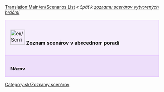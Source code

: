 [[Translation:Main/en/Scenarios List]]
''« Späť k [[Main/sk/Zoznam scenárov vytvorených hráčmi|zoznamu scenárov vytvorených hráčmi]]''

{| cellspacing="3" class="mainpagetable" align="center" width="100%"
|- valign="top" 
|colspan="11" style="font-size: 100%; BACKGROUND-COLOR: #F5EDFC; border: 1px solid #E1BBFF; margin: 0; padding: 1em; text-align: left; width:14%"|[[File:en/Scnlist-alphabetical.png|48px]] <font size="3">'''Zoznam scenárov v abecednom poradí'''</font>
|-
|style="font-size: 100%; BACKGROUND-COLOR: #EDDEFA; border: 1px solid #E1BBFF; margin: 0; padding: 1em 1em 0em 1em; text-align: left;"|'''Názov'''
|style="font-size: 100%; BACKGROUND-COLOR: #EDDEFA; border: 1px solid #E1BBFF; margin: 0; padding: 1em 1em 0em 1em; text-align: left;"|'''Popis'''
|style="font-size: 100%; BACKGROUND-COLOR: #EDDEFA; border: 1px solid #E1BBFF; margin: 0; padding: 1em 1em 0em 1em; text-align: left;"|'''Obtiažnosť'''
|style="font-size: 100%; BACKGROUND-COLOR: #EDDEFA; border: 1px solid #E1BBFF; margin: 0; padding: 1em 1em 0em 1em; text-align: left;"|'''Prostredie'''
|style="font-size: 100%; BACKGROUND-COLOR: #EDDEFA; border: 1px solid #E1BBFF; margin: 0; padding: 1em 1em 0em 1em; text-align: left;"|'''Veľkosť'''
|style="font-size: 100%; BACKGROUND-COLOR: #EDDEFA; border: 1px solid #E1BBFF; margin: 0; padding: 1em 1em 0em 1em; text-align: left;"|'''Reliéf'''
|style="font-size: 100%; BACKGROUND-COLOR: #EDDEFA; border: 1px solid #E1BBFF; margin: 0; padding: 1em 1em 0em 1em; text-align: left;"|'''Hustota miest'''
|style="font-size: 100%; BACKGROUND-COLOR: #EDDEFA; border: 1px solid #E1BBFF; margin: 0; padding: 1em 1em 0em 1em; text-align: left;"|'''Hustota priemyslu'''
|style="font-size: 100%; BACKGROUND-COLOR: #EDDEFA; border: 1px solid #E1BBFF; margin: 0; padding: 1em 1em 0em 1em; text-align: left;"|'''Scenár založený na reálnom svete'''
|style="font-size: 100%; BACKGROUND-COLOR: #EDDEFA; border: 1px solid #E1BBFF; margin: 0; padding: 1em 1em 0em 1em; text-align: left;"|'''Verzia OpenTTD'''
|style="font-size: 100%; BACKGROUND-COLOR: #EDDEFA; border: 1px solid #E1BBFF; margin: 0; padding: 1em 1em 0em 1em; text-align: left;"|'''Autor'''

{{en/ScenariosListRow|name=[[Main/en/(Don't) Hurt Your Eyes ;-)|(Don't) Hurt Your Eyes ;-)]]
|description=A toyland map made with the original TTD
|difficulty=[[Main/sk/Scenáre zoradené podľa obtiažnosti - Stredná|Stredná]]
|setting=[[Main/en/Scenario by Setting - Toyland|Toyland]]
|size=[[Main/en/Scenarios by Size 256x256|256x256]]
|relief=[[Main/en/Flat Scenarios|Flat]]
|towns=Normal 
|industries=[[Main/en/Scenarios by Quantity of Industries - Normal|Normal]]
|realworld=no 
|version=any
|author=[[Archive/en/Sleepie|Sleepie]] 
}}

{{en/ScenariosListRow|name=[[Main/en/A Mars Odyssey|A Mars Odyssey v0.5]]
|description=
|difficulty=[[Main/sk/Scenáre zoradené podľa obtiažnosti - Ľahká|Ľahká]]
|setting=[[Main/en/Scenario by Setting - Special|Special (Mars)]]
|size=[[Main/en/Scenarios by Size 256x256|256x256]]
|relief=[[Main/en/Flat Scenarios|Flat]]
|towns=Normal
|industries=[[Main/en/Scenarios by Quantity of Industries - Normal|Normal]]
|realworld=no
|version=0.5.0
|author=Ominus
}}

{{en/ScenariosListRow|name=[[Main/en/Alexander to Karthoum|Alexander to Karthoum]]
|description=based on a heightmap for the [http://sk.wikipedia.org/wiki/N%C3%ADl Nile]
|difficulty=[[Main/sk/Scenáre zoradené podľa obtiažnosti - Stredná|Stredná]]
|setting=[[Main/en/Scenario by Setting - Sub-Tropical|Sub-Tropical]]
|size=[[Main/en/Scenarios by Size 512x2048|512x2048]]
|relief=[[Main/en/Flat Scenarios|Flat]]
|towns=Normal
|industries=[[Main/en/Scenarios by Quantity of Industries - Normal|Normal]]
|realworld=[[Main/en/Scenarios Based on Real World|The Nile from the delta to Karthoum]]
|version=0.5.0
|author=thebrightside
}}

{{en/ScenariosListRow|name=[[Main/en/Europe|CarstsEuropeScenario]]
|description=Europe based on NASA SRTM-Data
|difficulty=[[Main/sk/Scenáre zoradené podľa obtiažnosti - Stredná|Stredná]]
|setting=[[Main/en/Scenario by Setting - Temperate|Temperate]]
|size=[[Main/en/Scenarios by Size 2048x2048|2048x2048]]
|relief=[[Main/en/Mixed Relief Scenarios|Mixed]]
|towns=High
|industries=[[Main/en/Scenarios by Quantity of Industries - High|High]]
|realworld=[[Main/en/Scenarios Based on Real World|Europe]]
|version=0.5.0
|author=[[Archive/en/CARST|CARST]]
}}

{{en/ScenariosListRow|name=[[Main/en/CarstsMonsterScenario v3|CarstsMonsterScenario_v3]]
|description=Hundreds of cities and industries
|difficulty=[[Main/sk/Scenáre zoradené podľa obtiažnosti - Ľahká|Ľahká]]
|setting=[[Main/en/Scenario by Setting - Temperate|Temperate]]
|size=[[Main/en/Scenarios by Size 2048x2048|2048x2048]]
|relief=[[Main/en/Flat Scenarios|Flat]]
|towns=High
|industries=[[Main/en/Scenarios by Quantity of Industries - High|High]]
|realworld=no
|version=0.5.0
|author=[[Archive/en/CARST|CARST]]
}}

{{en/ScenariosListRow|name=[[Main/en/CarstsTrainingScenario v3|CarstsTrainingScenario_v3]]
|description=Six-city training ground
|difficulty=[[Main/sk/Scenáre zoradené podľa obtiažnosti - Ľahká|Ľahká]]
|setting=[[Main/en/Scenario by Setting - Temperate|Temperate]]
|size=[[Main/en/Scenarios by Size 256x256|256x256]]
|relief=[[Main/en/Very Flat Scenarios|Very Flat]]
|towns=Low
|industries=[[Main/en/Scenarios by Quantity of Industries - High|High]]
|realworld=no
|version=0.6.0
|author=[[Archive/en/CARST|CARST]]
}}

{{en/ScenariosListRow|name=[[Main/en/CarstsWorldScenario|CarstsWorldScenario]]
|description=Planet earth based on satellite-data
|difficulty=[[Main/sk/Scenáre zoradené podľa obtiažnosti - Stredná|Stredná]]
|setting=[[Main/en/Scenario by Setting - Temperate|Temperate]]
|size=[[Main/en/Scenarios with greater Size than 2048x2048 or Size not listed|8192x4096]]
|relief=[[Main/en/Mixed Relief Scenarios|Mixed]]
|towns=Normal
|industries=[[Main/en/Scenarios by Quantity of Industries - Normal|Normal]]
|realworld=[[Main/en/Scenarios Based on Real World|Earth]]
|version=0.6.0
|author=[[Archive/en/CARST|CARST]]
}}

{{en/ScenariosListRow|name=[[Main/en/Chatham Islands|Chatham Islands v0.5]]
|description=New Zealand's [http://en.wikipedia.org/wiki/Chatham_Islands Chatham Islands]
|difficulty=[[Main/sk/Scenáre zoradené podľa obtiažnosti - Stredná|Stredná]]
|setting=[[Main/en/Scenario by Setting - Sub-Tropical|Sub-Tropical]]
|size=[[Main/en/Scenarios by Size 1024x1024|1024x1024]]
|relief=[[Main/en/Hilly Scenarios|Hilly]]
|towns=High
|industries=[[Main/en/Scenarios by Quantity of Industries - High|High]]
|realworld=[[Main/en/Scenarios Based on Real World|Chatham Islands (Terrain only)]]
|version=0.5.0
|author=Ominus
}}

{{en/ScenariosListRow|name=[[Main/en/Climb up the Mountains|Climb up the Mountains]]
|description=Made with the original TTD
|difficulty=[[Main/sk/Scenáre zoradené podľa obtiažnosti - Stredná|Stredná]]
|setting=[[Main/en/Scenario by Setting - Sub-Arctic|Sub-Arctic]]
|size=[[Main/en/Scenarios by Size 256x256|256x256]]
|relief=[[Main/en/Mixed Relief Scenarios|Mixed]]
|towns=Normal
|industries=[[Main/en/Scenarios by Quantity of Industries - Normal|Normal]]
|realworld=no
|version=any
|author=[[Archive/en/Sleepie|Sleepie]]
}}

{{en/ScenariosListRow|name=[[Main/en/Cuba|Cuba]]
|description=Real-life Cuba
|difficulty=[[Main/sk/Scenáre zoradené podľa obtiažnosti - Stredná|Stredná]]
|setting=[[Main/en/Scenario by Setting - Sub-Tropical|Sub-Tropical]]
|size=[[Main/en/Scenarios by Size 1024x512|1024x512]]
|relief=[[Main/en/Mixed Relief Scenarios|Mixed]]
|towns=Normal
|industries=[[Main/en/Scenarios by Quantity of Industries - Normal|Normal]]
|realworld=Yes
|version=0.6.0
|author=[[Archive/en/pasisti|pasisti]]
}}

{{en/ScenariosListRow|name=[[Main/en/Dale of Scandy|Dale of Scandy]]
|description=A very nice sub-arctic map
|difficulty=[[Main/sk/Scenáre zoradené podľa obtiažnosti - Stredná|Stredná]]
|setting=[[Main/en/Scenario by Setting - Sub-Arctic|Sub-Arctic]]
|size=[[Main/en/Scenarios by Size 256x256|256x256]]
|relief=[[Main/en/Mountainous Scenarios|Mountainous]]
|towns=Normal
|industries=[[Main/en/Scenarios by Quantity of Industries - High|High]]
|realworld=no
|version=0.4.5
|author=George
}}

{{en/ScenariosListRow|name=[[Main/en/Denmark|Denmark]]
|description=
|difficulty=[[Main/sk/Scenáre zoradené podľa obtiažnosti - Stredná|Stredná]]
|setting=[[Main/en/Scenario by Setting - Temperate|Temperate]]
|size=[[Main/en/Scenarios by Size 1024x1024|1024x1024]]
|relief=[[Main/en/Flat Scenarios|Flat]]
|towns=High
|industries=[[Main/en/Scenarios by Quantity of Industries - Normal|Normal]]
|realworld=[[Main/en/Scenarios Based on Real World|Denmark]]
|version=0.5.1-RC2
|author=Kristian Rasmussen
}}

{{en/ScenariosListRow|name=[[Main/en/Desert Tracking|Desert Tracking]]
|description=A long island, [...] a good place to practice building networks
|difficulty=[[Main/sk/Scenáre zoradené podľa obtiažnosti - Stredná|Stredná]]
|setting=[[Main/en/Scenario by Setting - Sub-Tropical|Sub-Tropical]]
|size=[[Main/en/Scenarios by Size 256x512|256x512]]
|relief=[[Main/en/Mixed Relief Scenarios|Mixed]]
|towns=Low (11)
|industries=[[Main/en/Scenarios by Quantity of Industries - Normal|Normal]]
|realworld=no
|version=Nightly r10026
|author=Deep Blue
}}

{{en/ScenariosListRow|name=[[Main/en/Echo|Echo]]
|description=two main sub-tropical continents
|difficulty=[[Main/sk/Scenáre zoradené podľa obtiažnosti - Stredná|Stredná]]
|setting=[[Main/en/Scenario by Setting - Sub-Tropical|Sub-Tropical]]
|size=[[Main/en/Scenarios by Size 256x256|256x256]]
|relief=[[Main/en/Hilly Scenarios|Hilly]]
|towns=Normal
|industries=[[Main/en/Scenarios by Quantity of Industries - Low|Low]]
|realworld=no
|version=0.4.5
|author=S. Morris (Jungle)
}}






{{en/ScenariosListRow|name=[[Main/en/Flevoland|Flevoland]]
|description=Flevoland is a province of the Netherlands and one of the famous polders. The dikes prevent the towns and cities from flooding. Accidentally removing a part of the dike, will really get things under water. The scenario starts at 1984, year of founding the town Zeewolde. (Youngest town of the Netherlands)
|difficulty=[[Main/sk/Scenáre zoradené podľa obtiažnosti - Ľahká|Ľahká]]
|setting=[[Main/en/Scenario by Setting - Temperate|Temperate]]
|size=[[Main/en/Scenarios by Size 512x512|512x512]]
|relief=[[Main/en/Very Flat Scenarios|Very Flat]]
|towns=Low
|industries=[[Main/en/Scenarios by Quantity of Industries - Normal|Normal]]
|realworld=[[Main/en/Scenarios Based on Real World|Flevoland]]
|version=0.6.3
|author=[[Archive/en/PSVSupporter|PSVSupporter]]
}}









{{en/ScenariosListRow|name=[[Main/en/Florida|Florida v0.1]]
|description=
|difficulty=[[Main/sk/Scenáre zoradené podľa obtiažnosti - Ľahká|Ľahká]]
|setting=[[Main/en/Scenario by Setting - Temperate|Temperate]]
|size=[[Main/en/Scenarios by Size 512x512|512x512]]
|relief=[[Main/en/Very Flat Scenarios|Very Flat]]
|towns=High
|industries=[[Main/en/Scenarios by Quantity of Industries - Normal|Normal]]
|realworld=[[Main/en/Scenarios Based on Real World|Florida]]
|version=0.5.0
|author=James Kirk aka Carskick
}}

{{en/ScenariosListRow|name=[[Main/en/Fractal Landscape|Fractal Landscape]][[File:en/Fractal Landscape ss1.png|128px]]
|description='''Fractal Landscape''' models the Mandelbrot set as a sea surrounded by cliffs and capes, with an island in the form of a Julia set and two lakes in the form of Sierpinski carpets!
|difficulty=[[Main/sk/Scenáre zoradené podľa obtiažnosti - Ľahká|Ľahká]]
|setting=[[Main/en/Scenario by Setting - Temperate|Temperate]]
|size=[[Main/en/Scenarios by Size 512x512|512x512]]
|relief=[[Main/en/Mixed Relief Scenarios|Mixed]]
|towns=Normal
|industries=[[Main/en/Scenarios by Quantity of Industries - Normal|Normal]]
|realworld=no
|version=0.5.3
|author=CMG Lee
}}

{{en/ScenariosListRow|name=[[Main/en/Get Your Ships|Get Your Ships!]]
|description=
|difficulty=[[Main/sk/Scenáre zoradené podľa obtiažnosti - Ťažká|Ťažká]]
|setting=[[Main/en/Scenario by Setting - Temperate|Temperate]]
|size=[[Main/en/Scenarios by Size 128x512|512x128]]
|relief=[[Main/en/Mixed Relief Scenarios|Mixed]]
|towns=Low
|industries=[[Main/en/Scenarios by Quantity of Industries - Low|Low]]
|realworld=no
|version=0.5.0
|author=[[Archive/en/ZxBiohazardZx|ZxBiohazardZx]]
}}

{{en/ScenariosListRow|name=[[Main/en/Iceland|Iceland]]
|description=orginal town names and landscape
|difficulty=[[Main/sk/Scenáre zoradené podľa obtiažnosti - Stredná|Stredná]]
|setting=[[Main/en/Scenario by Setting - Sub-Arctic|Sub-Arctic]]
|size=[[Main/en/Scenarios by Size 512x512|512x512]]
|relief=[[Main/en/Hilly Scenarios|Hilly]]
|towns=Low
|industries=[[Main/en/Scenarios by Quantity of Industries - Low|Low]]
|realworld=[[Main/en/Scenarios Based on Real World|Iceland]]
|version=0.5.0
|author=Knartz
}}

{{en/ScenariosListRow|name=[[Main/en/Islands|Islands]]
|description=included by default
|difficulty=[[Main/en/Scenario by Difficulty - Normal|Normal]]
|setting=[[Main/en/Scenario by Setting - Sub-Tropical|Sub-Tropical]]
|size=[[Main/en/Scenarios by Size 128x128|128x128]]
|relief=[[Main/en/Hilly Scenarios|Hilly]]
|towns=Normal
|industries=[[Main/en/Scenarios by Quantity of Industries - Normal|Normal]]
|realworld=no
|version=0.4.5
|author=Zimri
}}

{{en/ScenariosListRow|name=[[Main/en/Italy|Italy Scenario v.035]]
|description=
|difficulty=[[Main/en/Scenario by Difficulty - Easy|Easy]]
|setting=[[Main/en/Scenario by Setting - Temperate|Temperate]]
|size=[[Main/en/Scenarios by Size 2048x2048|2048x2048]]
|relief=[[Main/en/Mixed Relief Scenarios|Mixed]]
|towns=High
|industries=[[Main/en/Scenarios by Quantity of Industries - High|High]]
|realworld=[[Main/en/Scenarios Based on Real World|Italy]]
|version=0.5.0-RC4
|author=Mikima
}}

{{en/ScenariosListRow|name=[[Main/en/Jamaica|Jamaica]]
|description=great potential to exploit the whole island
|difficulty=[[Main/en/Scenario by Difficulty - Hard|Hard]]
|setting=[[Main/en/Scenario by Setting - Sub-Tropical|Sub-Tropical]]
|size=[[Main/en/Scenarios by Size 256x256|256x256]]
|relief=[[Main/en/Flat Scenarios|Flat]]
|towns=Normal
|industries=[[Main/en/Scenarios by Quantity of Industries - High|High]]
|realworld=[[Main/en/Scenarios Based on Real World|Jamaica]]
|version=0.5.2
|author=Luukland
}}

{{en/ScenariosListRow|name=[[Main/en/Kloof|Kloof]]
|description=A map at the highest height level divided by a big canyon
|difficulty=[[Main/en/Scenario by Difficulty - Easy|Easy]]
|setting=[[Main/en/Scenario by Setting - Temperate|Temperate]]
|size=[[Main/en/Scenarios by Size 512x512|512x512]]
|relief=[[Main/en/Mixed Relief Scenarios|Mixed]]
|towns=High
|industries=[[Main/en/Scenarios by Quantity of Industries - Normal|Normal]]
|realworld=no
|version=0.5.0
|author=thebrightside
}}

{{en/ScenariosListRow|name=[[Main/en/Kritschgau|Kritschgau]]
|description=A city of 310 000, made up of numerous districts interconnected with highways.
|difficulty=[[Main/en/Scenario by Difficulty - Normal|Normal]]
|setting=[[Main/en/Scenario by Setting - Temperate|Temperate]]
|size=[[Main/en/Scenarios by Size 256x256|256x256]]
|relief=[[Main/en/Flat Scenarios|Flat]]
|towns=High
|industries=None
|realworld=No
|version=[[Main/en/Nightly build|nightly]] r14110 or newer
|author=[[Archive/en/Jupix|Jupix]]
}}

{{en/ScenariosListRow|name=[[Main/en/Lakes|Lakes]]
|description=A map made with the original TTD
|difficulty=[[Main/en/Scenario by Difficulty - Normal|Normal]]
|setting=[[Main/en/Scenario by Setting - Temperate|Temperate]]
|size=[[Main/en/Scenarios by Size 256x256|256x256]]
|relief=[[Main/en/Mixed Relief Scenarios|Mixed]]
|towns=Normal
|industries=[[Main/en/Scenarios by Quantity of Industries - High|High]]
|realworld=no
|version=any
|author=[[Archive/en/Sleepie|Sleepie]]
}}

{{en/ScenariosListRow|name=[[Main/en/Land of Floods|Land of Floods v0.5]]
|description=
|difficulty=[[Main/en/Scenario by Difficulty - Normal|Normal]]
|setting=[[Main/en/Scenario by Setting - Temperate|Temperate]]
|size=[[Main/en/Scenarios by Size 256x256|256x256]]
|relief=[[Main/en/Very Flat Scenarios|Very Flat]]
|towns=Normal
|industries=[[Main/en/Scenarios by Quantity of Industries - Normal|Normal]]
|realworld=no
|version=0.5.0
|author=Ominus
}}

{{en/ScenariosListRow|name=[[Main/en/Latvia|Latvia]]
|description= Map of Latvia and some of neighboring countries.
|difficulty=[[Main/en/Scenario by Difficulty - Normal|Normal]]
|setting=[[Main/en/Scenario by Setting - Temperate|Temperate]]
|size=[[Main/en/Scenarios by Size 512x512|512x512]]
|relief=[[Main/en/Mixed Relief Scenarios|Mixed]]
|towns=Normal
|industries=[[Main/en/Scenarios by Quantity of Industries - Normal|Normal]]
|realworld=[[Main/en/Scenarios Based on Real World|Latvia]]
|version=0.6.0 beta3
|author=Pendrokar
}}

{{en/ScenariosListRow|name=[[Main/en/Lithuania|Lithuania]]
|description= Map of Lithuania and some of neighboring countries.
|difficulty=[[Main/en/Scenario by Difficulty - Normal|Normal]]
|setting=[[Main/en/Scenario by Setting - Temperate|Temperate]]
|size=[[Main/en/Scenarios by Size 512x512|512x512]]
|relief=[[Main/en/Mixed Relief Scenarios|Mixed]]
|towns=Normal
|industries=[[Main/en/Scenarios by Quantity of Industries - Normal|Normal]]
|realworld=[[Main/en/Scenarios Based on Real World|Lithuania]]
|version=0.7.0
|author=carnifex, brisky
}}

{{en/ScenariosListRow|name=[[Main/en/Malta|Malta]]
|description=Malta, Gozo, Comino based on SRTM-3 Data
|difficulty=[[Main/en/Scenario by Difficulty - Easy|Easy]]
|setting=[[Main/en/Scenario by Setting - Sub-Tropical|Sub-Tropical]]
|size=[[Main/en/Scenarios by Size 512x1024|512x1024]]
|relief=[[Main/en/Hilly Scenarios|Hilly]]
|towns=Normal
|industries=[[Main/en/Scenarios by Quantity of Industries - Normal|Normal]]
|realworld=[[Main/en/Scenarios Based on Real World|Malta]]
|version=0.6.0-beta3
|author=[[Archive/en/Daisayah|Daisayah]]
}}

{{en/ScenariosListRow|name=[[Main/en/New Zealand North Island|New Zealand North Island]]
|description=The North Island
|difficulty=[[Main/en/Scenario by Difficulty - Normal|Normal]]
|setting=[[Main/en/Scenario by Setting - Temperate|Temperate]]
|size=[[Main/en/Scenarios by Size 2048x2048|2048x2048]]
|relief=[[Main/en/Mixed Relief Scenarios|Mixed]]
|towns=Low 
|industries=[[Main/en/Scenarios by Quantity of Industries - Normal|Normal]]
|realworld=[[Main/en/Scenarios Based on Real World|New Zealand]]
|version=0.6.1-RC1
|author=sootynz
}}

{{en/ScenariosListRow|name=[[Main/en/New Zealand South Island arctic|New Zealand South Island arctic]]
|description=The South Island
|difficulty=[[Main/en/Scenario by Difficulty - Normal|Normal]]
|setting=[[Main/en/Scenario by Setting - Sub-Arctic|Sub-Arctic]]
|size=[[Main/en/Scenarios by Size 1024x1024|1024x1024]]
|relief=[[Main/en/Mixed Relief Scenarios|Mixed]]
|towns=Normal 
|industries=[[Main/en/Scenarios by Quantity of Industries - Normal|Normal]]
|realworld=[[Main/en/Scenarios Based on Real World|New Zealand]]
|version=0.6.1-RC1
|author=sootynz
}}

{{en/ScenariosListRow|name=[[Main/en/Northumberland, England|Northumberland, England]]
|description=Representation of Northumberland
|difficulty=[[Main/en/Scenario by Difficulty - Normal|Normal]]
|setting=[[Main/en/Scenario by Setting - Temperate|Temperate]]
|size=[[Main/en/Scenarios by Size 1024x512|1024x512]]
|relief=[[Main/en/Mixed Relief Scenarios|Mixed]]
|towns=Low 
|industries=[[Main/en/Scenarios by Quantity of Industries - Low|Low]]
|realworld=[[Main/en/Scenarios Based on Real World|England]]
|version=0.6.3
|author=Pete Loud
}}

{{en/ScenariosListRow|name=[[Main/en/Snowy Highlands|Snowy Highlands v0.5]]
|description=
|difficulty=[[Main/en/Scenario by Difficulty - Normal|Normal]]
|setting=[[Main/en/Scenario by Setting - Sub-Arctic|Sub-Arctic]]
|size=[[Main/en/Scenarios by Size 2048x2048|2048x2048]]
|relief=[[Main/en/Hilly Scenarios|Hilly]]
|towns=Normal
|industries=[[Main/en/Scenarios by Quantity of Industries - Normal|Normal]]
|realworld=no
|version=0.5.0-RC5
|author=[[Archive/en/Sleepie|Sleepie]]
}}

{{en/ScenariosListRow|name=[[Main/en/South West France|South West France]]
|description=Great South West of France
|difficulty=[[Main/en/Scenario by Difficulty - Normal|Normal]]
|setting=[[Main/en/Scenario by Setting - Temperate|Temperate]]
|size=[[Main/en/Scenarios by Size 512x512|512x512]]
|relief=[[Main/en/Mixed Relief Scenarios|Mixed]]
|towns=High
|industries=[[Main/en/Scenarios by Quantity of Industries - Normal|Normal]]
|realworld=[[Main/en/Scenarios Based on Real World|South West, France]]
|version=0.7.0
|author=[[Archive/en/Piccolo|Piccolo]]
}}

{{en/ScenariosListRow|name=[[Main/en/South Yorkshire|South Yorkshire]]
|description=Large scale map of South Yorkshire, England.
|difficulty=[[Main/en/Scenario by Difficulty - Normal|Normal]]
|setting=[[Main/en/Scenario by Setting - Temperate|Temperate]]
|size=[[Main/en/Scenarios by Size 512x512|512x512]]
|relief=[[Main/en/Mixed Relief Scenarios|Mixed]]
|towns=Normal 
|industries=[[Main/en/Scenarios by Quantity of Industries - Normal|Normal]]
|realworld=[[Main/en/Scenarios Based on Real World|South Yorkshire]]
|version=nightly after 14462
|author=sootynz
}}

{{en/ScenariosListRow|name=[[Main/en/Super Britania|Super Britania]]
|description=
|difficulty=[[Main/en/Scenario by Difficulty - Normal|Normal]]
|setting=[[Main/en/Scenario by Setting - Temperate|Temperate]]
|size=[[Main/en/Scenarios by Size 256x256|256x256]]
|relief=[[Main/en/Flat Scenarios|Flat]]
|towns=Normal
|industries=[[Main/en/Scenarios by Quantity of Industries - Normal|Normal]]
|realworld=no
|version=0.4.5
|author=George
}}

{{en/ScenariosListRow|name=[[Main/en/The Barrens|The Barrens]]
|description=
|difficulty=[[Main/en/Scenario by Difficulty - Normal|Normal]]
|setting=[[Main/en/Scenario by Setting - Sub-Tropical|Sub-Tropical]]
|size=[[Main/en/Scenarios by Size 512x512|512x512]]
|relief=[[Main/en/Mixed Relief Scenarios|Mixed]]
|towns=Normal
|industries=[[Main/en/Scenarios by Quantity of Industries - High|High]]
|realworld=no
|version=0.6.0-beta2
|author=[[Archive/en/Tirdun]]
}}

{{en/ScenariosListRow|name=[[Main/en/The Isles|The Isles v1.1]]
|description=
|difficulty=[[Main/en/Scenario by Difficulty - Normal|Normal]]
|setting=[[Main/en/Scenario by Setting - Sub-Tropical|Sub-Tropical]]
|size=[[Main/en/Scenarios by Size 1024x1024|1024x1024]]
|relief=[[Main/en/Flat Scenarios|Flat]]
|towns=High
|industries=[[Main/en/Scenarios by Quantity of Industries - Normal|Normal]]
|realworld=no
|version=0.4.8
|author=thebrightside
}}

{{en/ScenariosListRow|name=[[Main/en/Toy Train|Toy Train]]
|description=
|difficulty=[[Main/en/Scenario by Difficulty - Hard|Hard]]
|setting=[[Main/en/Scenario by Setting - Toyland|Toyland]]
|size=[[Main/en/Scenarios by Size 256x256|256x256]]
|relief=[[Main/en/Mountainous Scenarios|Mountainous]]
|towns=Low
|industries=[[Main/en/Scenarios by Quantity of Industries - Normal|Normal]]
|realworld=no
|version=0.4.5
|author=Purno
}}

{{en/ScenariosListRow|name=[[Main/en/Tropical River|Tropical River]]
|description=
|difficulty=[[Main/en/Scenario by Difficulty - Normal|Normal]]
|setting=[[Main/en/Scenario by Setting - Sub-Tropical|Sub-Tropical]]
|size=[[Main/en/Scenarios by Size 128x1024|128x1024]]
|relief=[[Main/en/Very Flat Scenarios|Very Flat]]
|towns=Normal
|industries=[[Main/en/Scenarios by Quantity of Industries - Normal|Normal]]
|realworld=no
|version=0.4.8
|author=Viole Falushe
}}

{{en/ScenariosListRow|name=[[Main/en/United Kingdom|United Kingdom v1.0]]
|description=Based off height map data from NASA
|difficulty=[[Main/en/Scenario by Difficulty - Easy|Easy]]
|setting=[[Main/en/Scenario by Setting - Temperate|Temperate]]
|size=[[Main/en/Scenarios by Size 2048x2048|2048x2048]]
|relief=[[Main/en/Mixed Relief Scenarios|Mixed]]
|towns=Normal
|industries=[[Main/en/Scenarios by Quantity of Industries - High|High]]
|realworld=[[Main/en/Scenarios Based on Real World|United Kingdom]]
|version=0.5.0
|author=JonScaife
}}

{{en/ScenariosListRow|name=[[Main/en/Verdant Islands|Verdant Islands]]
|description=
|difficulty=[[Main/en/Scenario by Difficulty - Normal|Normal]]
|setting=[[Main/en/Scenario by Setting - Temperate|Temperate]]
|size=[[Main/en/Scenarios by Size 256x256|256x256]]
|relief=[[Main/en/Mountainous Scenarios|Mountainous]]
|towns=Normal
|industries=[[Main/en/Scenarios by Quantity of Industries - High|High]]
|realworld=no
|version=0.6.0-beta2
|author=[[Archive/en/Tirdun]]
}}

{{en/ScenariosListRow|name=[[Main/en/Water and Mountains|Water and Mountains v1.0]]
|description=
|difficulty=[[Main/en/Scenario by Difficulty - Normal|Normal]]
|setting=[[Main/en/Scenario by Setting - Temperate|Temperate]]
|size=[[Main/en/Scenarios by Size 512x512|512x512]]
|relief=[[Main/en/Hilly Scenarios|Hilly]]
|towns=Low
|industries=[[Main/en/Scenarios by Quantity of Industries - Low|Low]]
|realworld=no
|version=Nightly r8148 (0.6.x)
|author=[[Archive/en/Sleepie|Sleepie]]
}}

{{en/ScenariosListRow|name=[[Main/en/Whistler|Whistler]]
|minimap=Scenario_whistler.gif
|screenshot=Scenario_whistler2.gif
|description=Small, fun and easy map. Can you transport everything? Starts at 1.1.2008.
|difficulty=[[Main/en/Scenario by Difficulty - Easy|Easy]]
|setting=[[Main/en/Scenario by Setting - Sub-Arctic|Sub-Arctic]]
|size=[[Main/en/Scenarios by Size 256x256|256x256]]
|relief=[[Main/en/Mixed Relief Scenarios|Mixed]]
|towns=Normal
|industries=[[Main/en/Scenarios by Quantity of Industries - Normal|Normal]]
|realworld=No
|version=0.6.3
|author=[[Archive/en/Priski|Priski]]
}}

|}

[[Category:sk/Zoznamy scenárov]]